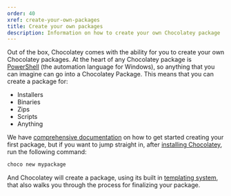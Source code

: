 ---
order: 40
xref: create-your-own-packages
title: Create your own packages
description: Information on how to create your own Chocolatey package
---

Out of the box, Chocolatey comes with the ability for you to create your own Chocolatey packages.  At the heart of any Chocolatey package is [PowerShell](xref:packaging-for-the-masses) (the automation language for Windows), so anything that you can imagine can go into a Chocolatey Package.  This means that you can create a package for:

- Installers
- Binaries
- Zips
- Scripts
- Anything

We have [comprehensive documentation](xref:package-creation) on how to get started creating your first package, but if you want to jump straight in, after [installing Chocolatey](xref:setup-choco), run the following command:

```powershell
choco new mypackage
```

And Chocolatey will create a package, using its built in [templating system](xref:create-custom-package-templates), that also walks you through the process for finalizing your package.